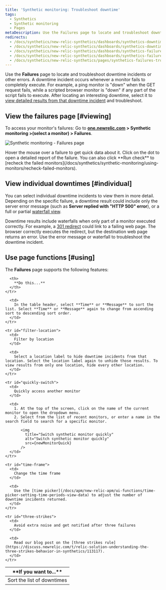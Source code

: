 ```yaml
---
title: 'Synthetic monitoring: Troubleshoot downtime'
tags:
  - Synthetics
  - Synthetic monitoring
  - Pages
metaDescription: Use the Failures page to locate and troubleshoot downtime incidents. Jump to a results from each downtime incident to understand the failure.
redirects:
  - /docs/synthetics/new-relic-synthetics/dashboards/synthetics-downtimes-dashboard
  - /docs/synthetics/new-relic-synthetics/dashboards/synthetics-downtimes-dashboard-troubleshoot-downtime
  - /docs/synthetics/new-relic-synthetics/dashboards/synthetics-failures-dashboard-troubleshoot-downtime
  - /docs/synthetics/new-relic-synthetics/dashboards/synthetics-failures-troubleshoot-downtime
  - /docs/synthetics/new-relic-synthetics/pages/synthetics-failures-troubleshoot-downtime
---
```




Use the **Failures** page to locate and troubleshoot downtime incidents or other errors. A downtime incident occurs whenever a monitor fails to completely execute. For example, a ping monitor is "down" when the GET request fails, while a scripted browser monitor is "down" if any part of the script fails to execute. After locating an interesting downtime, select it to [view detailed results from that downtime incident](/docs/synthetics/new-relic-synthetics/using-monitors/viewing-monitor-results#understanding) and troubleshoot.

## View the failures page [#viewing]

To access your monitor's failures: Go to **[one.newrelic.com](https://one.newrelic.com/all-capabilities) > Synthetic monitoring >(select a monitor) > Failures**.

<img
  title="Synthetic monitoring - Failures page"
  alt="Synthetic monitoring - Failures page"
  src={syntheticFailurePage}
/>

<figcaption>
  Hover the mouse over a failure to get quick data about it. Click on the dot to open a detailed report of the failure. You can also click **Run check** to [recheck the failed monitors](/docs/synthetics/synthetic-monitoring/using-monitors/recheck-failed-monitors).
</figcaption>

## View individual downtimes [#individual]

You can select individual downtime incidents to view them in more detail. Depending on the specific failure, a downtime result could include only the server error message (such as **Server replied with "HTTP 500" error**), or a full or partial [waterfall view](/docs/synthetics/new-relic-synthetics/using-monitors/viewing-monitor-results#understanding).

Downtime results include waterfalls when only part of a monitor executed correctly. For example, a [301 redirect](http://en.wikipedia.org/wiki/HTTP_301) could link to a failing web page. The browser correctly executes the redirect, but the destination web page returns an error. Use the error message or waterfall to troubleshoot the downtime incident.

## Use page functions [#using]

The **Failures** page supports the following features:

<table>
  <thead>
    <tr>
      <th width={200}>
        **If you want to...**
      </th>

      <th>
        **Do this...**
      </th>
    </tr>
  </thead>

  <tbody>
    <tr id="sort-list">
      <td>
        Sort the list of downtimes
      </td>

      <td>
        In the table header, select **Time** or **Message** to sort the list. Select **Time** or **Message** again to change from ascending sort to descending sort order.
      </td>
    </tr>

    <tr id="filter-location">
      <td>
        Filter by location
      </td>

      <td>
        Select a location label to hide downtime incidents from that location. Select the location label again to unhide those results. To view results from only one location, hide every other location.
      </td>
    </tr>

    <tr id="quickly-switch">
      <td>
        Quickly access another monitor
      </td>

      <td>
        1. At the top of the screen, click on the name of the current monitor to open the dropdown menu.
        2. Select from the list of recent monitors, or enter a name in the search field to search for a specific monitor.

           <img
             title="Switch synthetic monitor quickly"
             alt="Switch synthetic monitor quickly"
             src={newMonitorQuick}
           />
      </td>
    </tr>

    <tr id="time-frame">
      <td>
        Change the time frame
      </td>

      <td>
        Use the [time picker](/docs/apm/new-relic-apm/ui-functions/time-picker-setting-time-periods-view-data) to adjust the number of downtime incidents returned.
      </td>
    </tr>

    <tr id="three-strikes">
      <td>
        Avoid extra noise and get notified after three failures
      </td>

      <td>
        Read our blog post on the [three strikes rule](https://discuss.newrelic.com/t/relic-solution-understanding-the-three-strikes-behavior-in-synthetics/113117).
      </td>
    </tr>
  </tbody>
</table>
